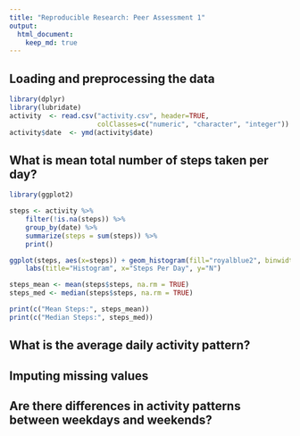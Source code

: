 ```yaml
---
title: "Reproducible Research: Peer Assessment 1"
output: 
  html_document:
    keep_md: true
---
```



## Loading and preprocessing the data

```R
library(dplyr)
library(lubridate)
activity  <- read.csv("activity.csv", header=TRUE, 
                      colClasses=c("numeric", "character", "integer"))
activity$date  <- ymd(activity$date)

```

## What is mean total number of steps taken per day?

```R
library(ggplot2)

steps <- activity %>%
    filter(!is.na(steps)) %>%
    group_by(date) %>%
    summarize(steps = sum(steps)) %>%
    print()

ggplot(steps, aes(x=steps)) + geom_histogram(fill="royalblue2", binwidth=1000) +
    labs(title="Histogram", x="Steps Per Day", y="N") 

steps_mean <- mean(steps$steps, na.rm = TRUE)
steps_med <- median(steps$steps, na.rm = TRUE)

print(c("Mean Steps:", steps_mean))
print(c("Median Steps:", steps_med))
```


## What is the average daily activity pattern?



## Imputing missing values



## Are there differences in activity patterns between weekdays and weekends?
